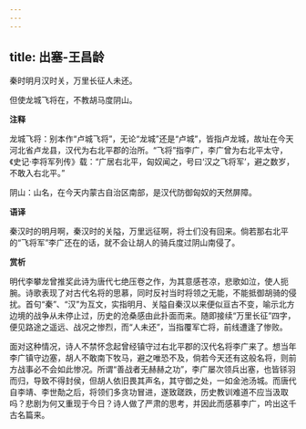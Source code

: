 ```yaml
---
---
---
```

title: 出塞-王昌龄
---

秦时明月汉时关，万里长征人未还。

但使龙城飞将在，不教胡马度阴山。

**注释**

龙城飞将：别本作“卢城飞将”，无论“龙城”还是“卢城”，皆指卢龙城，故址在今天河北省卢龙县，汉代为右北平郡的治所。“飞将”指李广，李广曾为右北平太守，《史记·李将军列传》载：“广居右北平，匈奴闻之，号曰‘汉之飞将军’，避之数岁，不敢入右北平。”

阴山：山名，在今天内蒙古自治区南部，是汉代防御匈奴的天然屏障。

**语译**

秦汉时的明月啊，秦汉时的关隘，万里远征啊，将士们没有回来。倘若那右北平的“飞将军”李广还在的话，就不会让胡人的骑兵度过阴山南侵了。

**赏析**

明代李攀龙曾推奖此诗为唐代七绝压卷之作，为其意感苍凉，悲歌如泣，使人扼腕。诗歌表现了对古代名将的思慕，同时反衬当时将领之无能，不能抵御胡骑的侵扰。首句“秦”、“汉”为互文，实指明月、关隘自秦汉以来便似亘古不变，喻示北方边境的战争从未停止过，历史的沧桑感由此扑面而来。随即接续“万里长征”四字，便见路途之遥远、战况之惨烈，而“人未还”，当指覆军亡将，前线遭逢了惨败。

面对这种情况，诗人不禁怀念起曾经镇守过右北平郡的汉代名将李广来了。想当年李广镇守边塞，胡人不敢南下牧马，避之唯恐不及，倘若今天还有这般名将，则前方战事必不会如此惨况。所谓“善战者无赫赫之功”，李广屡次领兵出塞，也皆铩羽而归，导致不得封侯，但胡人依旧畏其声名，其守御之处，一如金池汤城。而唐代自李靖、李世勣之后，将领们多贪功冒进，遂致蹉跌，历史教训难道不应当汲取吗？悲剧为何又重现于今日？诗人做了严肃的思考，并因此而感慕李广，吟出这千古名篇来。